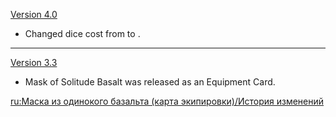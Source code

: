 {{Change History/Header}}
[[Version 4.0]]
* Changed dice cost from {{TCG Cost|2|Matching}} to {{TCG Cost|2|Unaligned}}.
----
[[Version 3.3]]
* Mask of Solitude Basalt was released as an Equipment Card.
<noinclude>
[[ru:Маска из одинокого базальта (карта экипировки)/История изменений]]
</noinclude>
